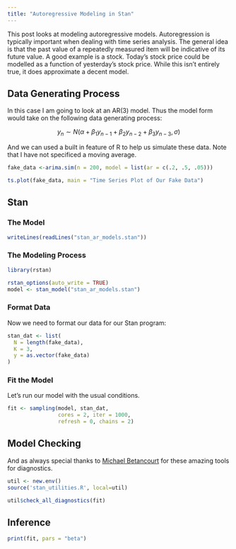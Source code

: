 ```yaml
---
title: "Autoregressive Modeling in Stan"
---
```


This post looks at modeling autoregressive models. Autoregression is typically important when dealing with time series analysis. The general idea is that the past value of a repeatedly measured item will be indicative of its future value. A good example is a stock. Today's stock price could be modelled as a function of yesterday's stock price. While this isn't entirely true, it does approximate a decent model.


## Data Generating Process

In this case I am going to look at an AR(3) model. Thus the model form would take on the following data generating process:

$$y_n \sim N(\alpha + \beta_1y_{n-1} + \beta_2y_{n-2} + \beta_3y_{n-3}, \sigma)$$

And we can used a built in feature of R to help us simulate these data. Note that I have not specificed a moving average. 

```r
fake_data <-arima.sim(n = 200, model = list(ar = c(.2, .5, .05)))
```


```r
ts.plot(fake_data, main = "Time Series Plot of Our Fake Data")
```


## Stan

### The Model

```r
writeLines(readLines("stan_ar_models.stan"))
```

### The Modeling Process

```r
library(rstan)

rstan_options(auto_write = TRUE)
model <- stan_model("stan_ar_models.stan")

```

### Format Data

Now we need to format our data for our Stan program:

```r

stan_dat <- list(
  N = length(fake_data),
  K = 3,
  y = as.vector(fake_data)
)

```

### Fit the Model

Let's run our model with the usual conditions.

```r
fit <- sampling(model, stan_dat,
                cores = 2, iter = 1000,
                refresh = 0, chains = 2)
```

## Model Checking

And as always special thanks to [Michael Betancourt](https://betanalpha.github.io/) for these amazing tools for diagnostics. 

```r
util <- new.env()
source('stan_utilities.R', local=util)
```

```r
util$check_all_diagnostics(fit)
```

## Inference

```r
print(fit, pars = "beta")
```

